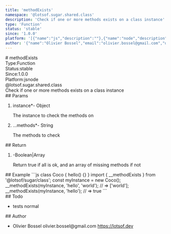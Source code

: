 ```yaml
---
title: 'methodExists'
namespace: '@lotsof.sugar.shared.class'
description: 'Check if one or more methods exists on a class instance'
type: 'Function'
status: 'stable'
since: '1.0.0'
platform: '[{"name":"js","description":""},{"name":"node","description":""}]'
author: '{"name":"Olivier Bossel","email":"olivier.bossel@gmail.com","url":"https://lotsof.dev"}'
---
```

<div class="docmap-mdx">
# methodExists
<div class="_metas">
<div class="_type"><span class="_type-label">Type:</span><span class="_type-value">Function</span></div>
<div class="_status"><span class="_status-label">Status:</span><span class="_status-value -stable">stable</span></div>
<div class="_since"><span class="_since-label">Since:</span><span class="_since-value">1.0.0</span></div>
<div class="_platform"><span class="_platform-label">Platform:</span><span class="_platform-value -js">js</span><span class="_platform-value -node">node</span></div>
</div>
<div class="_namespace">@lotsof.sugar.shared.class</div>
<div class="_description typo-lead typo-format">
Check if one or more methods exists on a class instance
</div>
<div class="_params">
## Params
<ol class="_list">
<li class="_item">
<span class="_name">instance<span class="_required">*</span></span><span class="_default">-</span> <span class="_type">Object</span>
<p class="_description">The instance to check the methods on</p>
</li>
<li class="_item">
<span class="_name">...methods<span class="_required">*</span></span><span class="_default">-</span> <span class="_type">String</span>
<p class="_description">The methods to check</p>
</li>
</ol>
</div>
<div class="_return">
## Return
<ol class="_list">
<li class="_item">
<span class="_default">-</span><span class="_type">Boolean&vert;Array</span>
<p class="_description">Return true if all is ok&comma; and an array of missing methods if not</p>
</li>
</ol>
</div>
<div class="_examples">
## Example
```js
class Coco {
   hello() {}
}
import { __methodExists } from '@lotsof/sugar/class';
const myInstance = new Coco();
__methodExists(myInstance, 'hello', 'world'); // => ['world'];
__methodExists(myInstance, 'hello'); // => true
```
</div>
<div class="_todo">
## Todo
<ul class="_list">
<li class="_item">
<span class="_description">tests</span>
<span class="_priority -normal">normal</span>
</li>
</ul>
</div>
<div class="_author">
## Author
<ul class="_list">
<li class="_item">
<span class="_name">Olivier Bossel</span>
<span class="_email">olivier.bossel@gmail.com</span>
<a href="https://lotsof.dev" target="_blank" class="_url">https://lotsof.dev</a>
</li>
</ul>
</div>
</div>